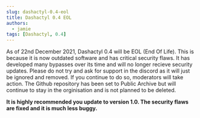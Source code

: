 ```yaml
---
slug: dashactyl-0.4-eol
title: Dashactyl 0.4 EOL
authors:
  - jamie
tags: [Dashactyl, 0.4]
---
```


As of 22nd December 2021, Dashactyl 0.4 will be EOL (End Of Life). This is because it is now outdated software and has critical security flaws. It has developed many bypasses over its time and will no longer recieve security updates. Please do not try and ask for support in the discord as it will just be ignored and removed. If you continue to do so, moderators will take action. The Github repository has been set to Public Archive but will continue to stay in the orginisation and is not planned to be deleted.

**It is highly recommended you update to version 1.0. The security flaws are fixed and it is much less buggy.**